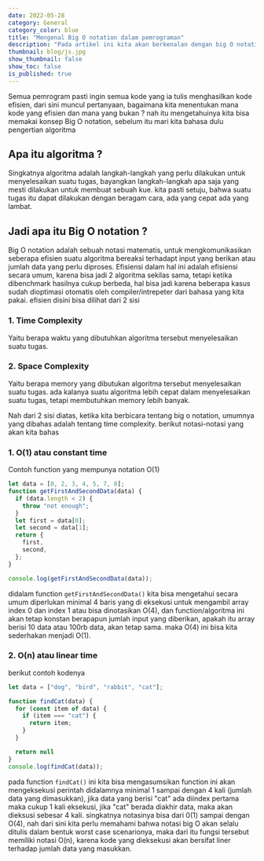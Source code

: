 ```yaml
---
date: 2022-05-28
category: General
category_color: blue
title: "Mengenal Big O notation dalam pemrograman"
description: "Pada artikel ini kita akan berkenalan dengan big O notation dan mempraktekanya dengan javascript"
thumbnail: blog/js.jpg
show_thumbnail: false
show_toc: false
is_published: true
---
```


Semua pemrogram pasti ingin semua kode yang ia tulis menghasilkan kode efisien, dari sini muncul pertanyaan, bagaimana kita menentukan mana kode yang efisien dan mana yang bukan ? nah itu mengetahuinya kita bisa memakai konsep Big O notation, sebelum itu mari kita bahasa dulu pengertian algoritma

## Apa itu algoritma ?

Singkatnya algoritma adalah langkah-langkah yang perlu dilakukan untuk menyelesaikan suatu tugas, bayangkan langkah-langkah apa saja yang mesti dilakukan untuk membuat sebuah kue. kita pasti setuju, bahwa suatu tugas itu dapat dilakukan dengan beragam cara, ada yang cepat ada yang lambat.

## Jadi apa itu Big O notation ?

Big O notation adalah sebuah notasi matematis, untuk mengkomunikasikan seberapa efisien suatu algoritma bereaksi terhadapt input yang berikan atau jumlah data yang perlu diproses. Efisiensi dalam hal ini adalah efisiensi secara umum, karena bisa jadi 2 algoritma sekilas sama, tetapi ketika dibenchmark hasilnya cukup berbeda, hal bisa jadi karena beberapa kasus sudah dioptimasi otomatis oleh compiler/intrepeter dari bahasa yang kita pakai. efisien disini bisa dilihat dari 2 sisi

### 1. Time Complexity

Yaitu berapa waktu yang dibutuhkan algoritma tersebut menyelesaikan suatu tugas.

### 2. Space Complexity

Yaitu berapa memory yang dibutukan algoritma tersebut menyelesaikan suatu tugas. ada kalanya suatu algoritma lebih cepat dalam menyelesaikan suatu tugas, tetapi membutuhkan memory lebih banyak.

Nah dari 2 sisi diatas, ketika kita berbicara tentang big o notation, umumnya yang dibahas adalah tentang time complexity. berikut notasi-notasi yang akan kita bahas

### 1. O(1) atau constant time

Contoh function yang mempunya notation O(1)

```javascript
let data = [0, 2, 3, 4, 5, 7, 8];
function getFirstAndSecondData(data) {
  if (data.length < 2) {
    throw "not enough";
  }
  let first = data[0];
  let second = data[1];
  return {
    first,
    second,
  };
}

console.log(getFirstAndSecondData(data));
```

didalam function `getFirstAndSecondData()` kita bisa mengetahui secara umum diperlukan minimal 4 baris yang di eksekusi untuk mengambil array index 0 dan index 1 atau bisa dinotasikan O(4), dan function/algoritma ini akan tetap konstan berapapun jumlah input yang diberikan, apakah itu array berisi 10 data atau 100rb data, akan tetap sama. maka O(4) ini bisa kita sederhakan menjadi O(1).

### 2. O(n) atau linear time

berikut contoh kodenya
```javascript
let data = ["dog", "bird", "rabbit", "cat"];

function findCat(data) {
  for (const item of data) {
    if (item === "cat") {
      return item;
    }
  }

  return null
}
console.log(findCat(data));
```
pada function `findCat()` ini kita bisa mengasumsikan function ini akan mengeksekusi perintah didalamnya minimal 1 sampai dengan 4 kali (jumlah data yang dimasukkan), jika data yang berisi "cat" ada diindex pertama maka cukup 1 kali eksekusi, jika "cat" berada diakhir data, maka akan dieksusi sebesar 4 kali. singkatnya notasinya bisa dari 0(1) sampai dengan O(4), nah dari sini kita perlu memahami bahwa notasi big O akan selalu ditulis dalam bentuk worst case scenarionya, maka dari itu fungsi tersebut memiliki notasi O(n), karena kode yang dieksekusi akan bersifat liner terhadap jumlah data yang masukkan.